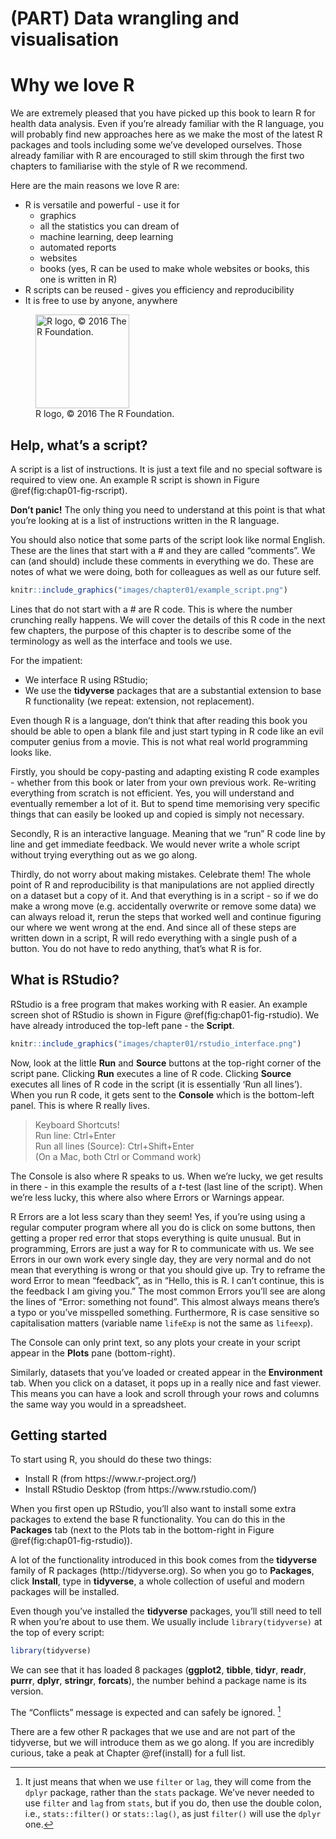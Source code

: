 # (PART) Data wrangling and visualisation {-}

# Why we love R

We are extremely pleased that you have picked up this book to learn R for health data analysis.
Even if you're already familiar with the R language, you will probably find new approaches here as we make the most of the latest R packages and tools including some we've developed ourselves.
Those already familiar with R are encouraged to still skim through the first two chapters to familiarise with the style of R we recommend.

Here are the main reasons we love R are:

* R is versatile and powerful - use it for
    - graphics 
    - all the statistics you can dream of
    - machine learning, deep learning
    - automated reports 
    - websites 
    - books (yes, R can be used to make whole websites or books, this one is written in R)
* R scripts can be reused - gives you efficiency and reproducibility
* It is free to use by anyone, anywhere

![R logo, &copy; 2016 The R Foundation.](images/chapter01/Rlogo.png){width=150px}

## Help, what's a script?

A script is a list of instructions. 
It is just a text file and no special software is required to view one.
An example R script is shown in Figure \@ref(fig:chap01-fig-rscript).

**Don't panic!**
The only thing you need to understand at this point is that what you're looking at is a list of instructions written in the R language.

You should also notice that some parts of the script look like normal English.
These are the lines that start with a # and they are called "comments".
We can (and should) include these comments in everything we do.
These are notes of what we were doing, both for colleagues as well as our future self.

```r
knitr::include_graphics("images/chapter01/example_script.png")
```

Lines that do not start with a # are R code.
This is where the number crunching really happens.
We will cover the details of this R code in the next few chapters, the purpose of this chapter is to describe some of the terminology as well as the interface and tools we use.

For the impatient:

* We interface R using RStudio;
* We use the **tidyverse** packages that are a substantial extension to base R functionality (we repeat: extension, not replacement).

Even though R is a language, don't think that after reading this book you should be able to open a blank file and just start typing in R code like an evil computer genius from a movie. 
This is not what real world programming looks like.

Firstly, you should be copy-pasting and adapting existing R code examples - whether from this book or later from your own previous work.
Re-writing everything from scratch is not efficient.
Yes, you will understand and eventually remember a lot of it.
But to spend time memorising very specific things that can easily be looked up and copied is simply not necessary.

Secondly, R is an interactive language.
Meaning that we "run" R code line by line and get immediate feedback.
We would never write a whole script without trying everything out as we go along.

Thirdly, do not worry about making mistakes.
Celebrate them!
The whole point of R and reproducibility is that manipulations are not applied directly on a dataset but a copy of it. 
And that everything is in a script - so if we do make a wrong move (e.g. accidentally overwrite or remove some data) we can always reload it, rerun the steps that worked well and continue figuring our where we went wrong at the end.
And since all of these steps are written down in a script, R will redo everything with a single push of a button.
You do not have to redo anything, that's what R is for.

## What is RStudio?

RStudio is a free program that makes working with R easier.
An example screen shot of RStudio is shown in Figure \@ref(fig:chap01-fig-rstudio).
We have already introduced the top-left pane - the **Script**.

```r
knitr::include_graphics("images/chapter01/rstudio_interface.png")
```

Now, look at the little **Run** and **Source** buttons at the top-right corner of the script pane.
Clicking **Run** executes a line of R code. 
Clicking **Source** executes all lines of R code in the script (it is essentially 'Run all lines').
When you run R code, it gets sent to the **Console** which is the bottom-left panel.
This is where R really lives.

> Keyboard Shortcuts!  
> Run line: Ctrl+Enter  
> Run all lines (Source): Ctrl+Shift+Enter  
> (On a Mac, both Ctrl or Command work)

The Console is also where R speaks to us. 
When we're lucky, we get results in there - in this example the results of a *t*-test (last line of the script).
When we're less lucky, this where also where Errors or Warnings appear.

R Errors are a lot less scary than they seem!
Yes, if you're using using a regular computer program where all you do is click on some buttons, then getting a proper red error that stops everything is quite unusual.
But in programming, Errors are just a way for R to communicate with us.
We see Errors in our own work every single day, they are very normal and do not mean that everything is wrong or that you should give up. 
Try to reframe the word Error to mean "feedback", as in "Hello, this is R. I can't continue, this is the feedback I am giving you."
The most common Errors you'll see are along the lines of "Error: something not found". 
This almost always means there's a typo or you've misspelled something.
Furthermore, R is case sensitive so capitalisation matters (variable name `lifeExp` is not the same as `lifeexp`).

The Console can only print text, so any plots your create in your script appear in the **Plots** pane (bottom-right).

Similarly, datasets that you've loaded or created appear in the **Environment** tab.
When you click on a dataset, it pops up in a really nice and fast viewer. 
This means you can have a look and scroll through your rows and columns the same way you would in a spreadsheet.

## Getting started

To start using R, you should do these two things:

* Install R (from https://www.r-project.org/)
* Install RStudio Desktop (from https://www.rstudio.com/)

When you first open up RStudio, you'll also want to install some extra packages to extend the base R functionality.
You can do this in the **Packages** tab (next to the Plots tab in the bottom-right in Figure \@ref(fig:chap01-fig-rstudio)).

A lot of the functionality introduced in this book comes from the **tidyverse** family of R packages (http://tidyverse.org).
So when you go to **Packages**, click **Install**, type in **tidyverse**, a whole collection of useful and modern packages will be installed. 

Even though you've installed the **tidyverse** packages, you'll still need to tell R when you're about to use them.
We usually include `library(tidyverse)` at the top of every script:

```r
library(tidyverse)
```

We can see that it has loaded 8 packages (**ggplot2**, **tibble**, **tidyr**, **readr**, **purrr**, **dplyr**, **stringr**, **forcats**), the number behind a package name is its version.

The "Conflicts" message is expected and can safely be ignored.
^[It just means that when we use `filter` or `lag`, they will come from the `dplyr` package, rather than the `stats` package.
We've never needed to use `filter` and `lag` from `stats`, but if you do, then use the double colon, i.e., `stats::filter()` or `stats::lag()`, as just `filter()` will use the `dplyr` one.]

There are a few other R packages that we use and are not part of the tidyverse, but we will introduce them as we go along. 
If you are incredibly curious, take a peak at Chapter \@ref(install) for a full list.
